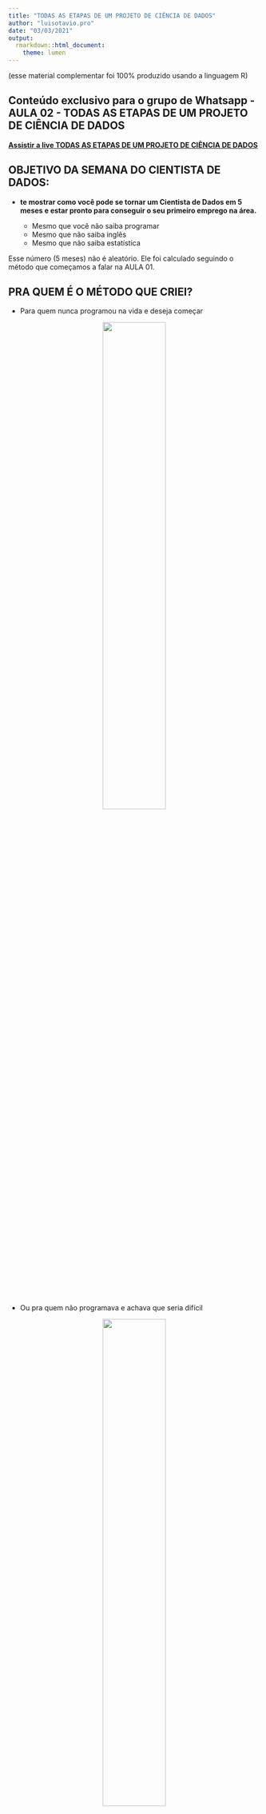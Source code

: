 ```yaml
---
title: "TODAS AS ETAPAS DE UM PROJETO DE CIÊNCIA DE DADOS"
author: "luisotavio.pro"
date: "03/03/2021"
output:
  rmarkdown::html_document:
    theme: lumen
---
```


(esse material complementar foi 100% produzido usando a linguagem R)

## Conteúdo exclusivo para o grupo de Whatsapp - AULA 02 - TODAS AS ETAPAS DE UM PROJETO DE CIÊNCIA DE DADOS


[**Assistir a live TODAS AS ETAPAS DE UM PROJETO DE CIÊNCIA DE DADOS**](http://lp.luisotavio.pro/aulas?blog=x2vpkkf6&video=mg75bur1){target="_blank"}


## OBJETIVO DA SEMANA DO CIENTISTA DE DADOS:

- **te mostrar como você pode se tornar um Cientista de Dados em 5 meses e estar pronto para conseguir o seu primeiro emprego na área.**

  - Mesmo que você não saiba programar
  - Mesmo que não saiba inglês
  - Mesmo que não saiba estatística

Esse número (5 meses) não é aleatório. Ele foi calculado seguindo o método que começamos a falar na AULA 01.

## PRA QUEM É O MÉTODO QUE CRIEI?

  - Para quem nunca programou na vida e deseja começar
  
<center>  
![](nunca_programou.jpg){width=50%}
</center> 

  - Ou pra quem não programava e achava que seria difícil
  
<center>   
![](nao_programa.jpg){width=50%}
</center> 

  - Pra quem é de uma área distante da Estatística ou Computação. Já recebi vários trabalhos excelentes a partir do conteúdo disponibilizado no Blog, enviados por seguidores sem nenhuma relação com a Ciência de Dados. Como o Francisco (formado em Letras) ou o Fellipe Porto (Cientista Social).
  
<center>   
![](jornalista.jpg){width=50%}  
</center> 

  - Pra quem já perdeu tempo ou se estressou tentando aprender com métodos que não funcionam
  
<center>   
![](estresse.jpg){width=50%}  
</center> 

  - Pra quem quer evoluir profissionalmente, conhecer novas ferramentas e impressionar o chefe
  
<center>   
![](chefe.jpg){width=50%}  
</center> 

  - Pra quem já tem conhecimento de programação ou Estatística, mas estava há muitos anos sem praticar, como o Eduardo, por exemplo
  
<center>   
![](eduardo.jpg){width=50%}  
</center> 

## E pra quem o método não serve?

- Não é para pessoas que acham que vão estudar poucas horas e conseguir o emprego dos sonhos

- Não é para quem deseja continuar fazendo o mesmo serviço o resto da carreira, sem se atualizar e aplicar as técnicas que estão revolucionando o mercado.

- Não é para quem deseja aprender somente a teoria, sem nenhuma aplicação prática.

# ETAPAS DE QUALQUER PROJETO DE CIÊNCIA DE DADOS

<center>
1º PASSO: DEFINIR QUAL O PROBLEMA PRECISA SER RESOLVIDO.
</center>

#### 5 ETAPAS:

**Caçador** – Obtenção dos dados

**Faxineiro** - Limpeza dos Dados

**Detetive** – Explorar/Visualizar os dados – encontrar padrões e tendências

**Mago** – Criar modelos preditivos 

**Rei** – Interpretar os dados e tomar decisões

### Caçador – Obtenção dos dados

Principais fontes de dados:

- Planilha do Excel

- Arquivo CSV

- Buscar os dados em uma API

- Capturar os dados em site da internet via Webscraping


### Faxineiro - Limpeza dos Dados

"Garbage in, garbage out" -> Se você usar dados "sujos", o resultado do projeto será ruim. 

Examine os dados : entenda cada variável com a qual você está trabalhando, identifique erros, valores ausentes e registros corrompidos.

### Detetive – Explorar/Visualizar os dados – encontrar padrões e tendências

Encontre padrões em seus dados por meio de visualizações/gráficos

Nessa etapa também podemos fazer testes estatísticos e calcular estatísticas descritivas.

Exemplo com o conjunto de dados *iris*, que possui medidas de comprimento e largura de flores e suas espécies: 

Cabeçalho dos dados
```r
data(iris)
head(iris)
```

Nomes das variáveis
```r
names(iris)
```

Frequência dos exemplares em relação a variável espécie
```r
table(iris$Species)
```

Resumo dos dados, variável por variável
```r
summary(iris)
```

Desvio padrão do comprimento da sépala
```r
sd(iris$Sepal.Length)
```

Cruzamento entre variáveis
```r
plot(iris$Sepal.Length,iris$Petal.Length)
```

Histograma 
```r
hist(iris$Petal.Width)
```

Boxplot
```r
boxplot(iris$Petal.Width)
```

- Crie perguntas e as responda

Existe diferença entre os comprimentos médios das sépalas de acordo com a espécie da flor?

```r
library(dplyr)
iris %>%
  group_by(Species)%>%
  summarise(comp_sepala = mean(Sepal.Length),
            desvio_padrao = sd(Sepal.Length))

```


### Mago – modelar os dados - Super poder de PREVISÃO

**Machine Learning**

  Métodos supervisionados 
  
	  - Regressão (Ex: prever a nota de um jogador de futebol em uma partida)
	  
	  - Classificação (Ex:classificar clientes de um banco em bons ou maus pagadores)
	  
  Não supervisionados
  
	  - Agrupamento (Ex: segmentação de clientes)

### Rei – Interpretar os dados e tomar decisões

- Passar com clareza os resultados do seu trabalho, mesmo que seu chefe ou cliente não entenda nada de Ciência de Dados.

- Colocar os resultados do seu modelo para funcionarem na prática

- Exemplos de visualização de Dados que auxiliam na tomada de decisões

https://luisotavio.info/shiny/facebook-ads (melhor visualização pelo computador)

https://luisotavio.info/shiny/corona (melhor visualização pelo computador)



## PRÓXIMO PASSO - AULA 03 - **HOJE** - QUINTA-FEIRA, DIA 04/03, ÀS 20H (HORÁRIO BRASÍLIA)

### AULA 03 - O PASSO A PASSO PRA QUEM QUISER SE TORNAR UM CIENTISTA DE DADOS.


[**Clique aqui e defina o lembrete no Youtube**](https://youtu.be/3HwP0zRGaqQ){target="_blank"}


Obrigado por acompanhar. Bora transformar a sua carreira.

Vamo que vamo!

Luís Otávio